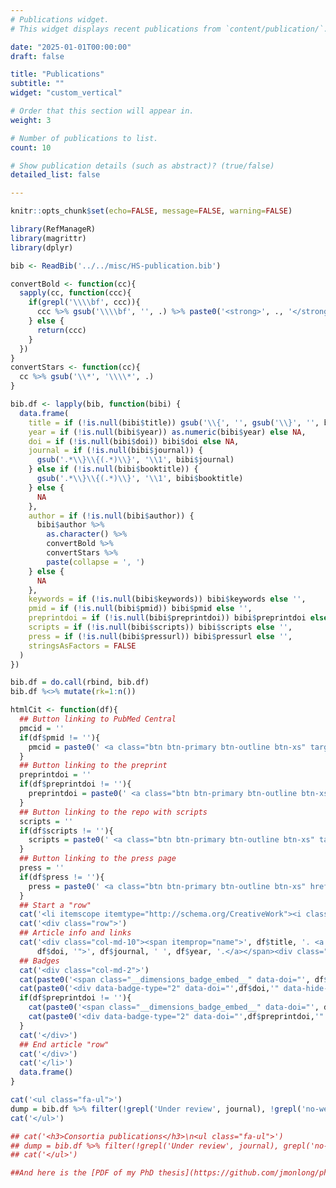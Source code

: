 ```yaml
---
# Publications widget.
# This widget displays recent publications from `content/publication/`.

date: "2025-01-01T00:00:00"
draft: false

title: "Publications"
subtitle: ""
widget: "custom_vertical"

# Order that this section will appear in.
weight: 3

# Number of publications to list.
count: 10

# Show publication details (such as abstract)? (true/false)
detailed_list: false

---
```


```r
knitr::opts_chunk$set(echo=FALSE, message=FALSE, warning=FALSE)
```


```r
library(RefManageR)
library(magrittr)
library(dplyr)

bib <- ReadBib('../../misc/HS-publication.bib')

convertBold <- function(cc){
  sapply(cc, function(ccc){
    if(grepl('\\\\bf', ccc)){
      ccc %>% gsub('\\\\bf', '', .) %>% paste0('<strong>', ., '</strong>') %>% return
    } else {
      return(ccc)
    }
  })
}
convertStars <- function(cc){
  cc %>% gsub('\\*', '\\\\*', .)
}

bib.df <- lapply(bib, function(bibi) {
  data.frame(
    title = if (!is.null(bibi$title)) gsub('\\{', '', gsub('\\}', '', bibi$title)) else NA,
    year = if (!is.null(bibi$year)) as.numeric(bibi$year) else NA,
    doi = if (!is.null(bibi$doi)) bibi$doi else NA,
    journal = if (!is.null(bibi$journal)) {
      gsub('.*\\}\\{(.*)\\}', '\\1', bibi$journal)
    } else if (!is.null(bibi$booktitle)) {
      gsub('.*\\}\\{(.*)\\}', '\\1', bibi$booktitle)
    } else {
      NA
    },
    author = if (!is.null(bibi$author)) {
      bibi$author %>%
        as.character() %>%
        convertBold %>%
        convertStars %>%
        paste(collapse = ', ')
    } else {
      NA
    },
    keywords = if (!is.null(bibi$keywords)) bibi$keywords else '',
    pmid = if (!is.null(bibi$pmid)) bibi$pmid else '',
    preprintdoi = if (!is.null(bibi$preprintdoi)) bibi$preprintdoi else '',
    scripts = if (!is.null(bibi$scripts)) bibi$scripts else '',
    press = if (!is.null(bibi$pressurl)) bibi$pressurl else '',
    stringsAsFactors = FALSE
  )
})

bib.df = do.call(rbind, bib.df)
bib.df %<>% mutate(rk=1:n())

```

```r
htmlCit <- function(df){
  ## Button linking to PubMed Central
  pmcid = ''
  if(df$pmid != ''){
    pmcid = paste0(' <a class="btn btn-primary btn-outline btn-xs" target=\"_blank\" href="https://www.ncbi.nlm.nih.gov/pmc/articles/pmid/', df$pmid, '">PubMed Central</a>')
  }
  ## Button linking to the preprint
  preprintdoi = ''
  if(df$preprintdoi != ''){
    preprintdoi = paste0(' <a class="btn btn-primary btn-outline btn-xs" target=\"_blank\" href="https://doi.org/', df$preprintdoi, '">Preprint</a>')
  }
  ## Button linking to the repo with scripts
  scripts = ''
  if(df$scripts != ''){
    scripts = paste0(' <a class="btn btn-primary btn-outline btn-xs" target=\"_blank\" href="', df$scripts, '">Data/Code</a>')
  }
  ## Button linking to the press page
  press = ''
  if(df$press != ''){
    press = paste0(' <a class="btn btn-primary btn-outline btn-xs" href="/fixed/', df$press, '">Press</a>')
  }
  ## Start a "row"
  cat('<li itemscope itemtype="http://schema.org/CreativeWork"><i class="fa-li fa fa-file-text-o" aria-hidden="true"></i>')
  cat('<div class="row">')
  ## Article info and links
  cat('<div class="col-md-10"><span itemprop="name">', df$title, '. <a target=\"_blank\" href="https://doi.org/',
      df$doi, '">', df$journal, ' ', df$year, '.</a></span><div class="authorpub">', df$author, '</div>', pmcid, preprintdoi, scripts, press, '</div>', sep='')
  ## Badges
  cat('<div class="col-md-2">')
  cat(paste0('<span class="__dimensions_badge_embed__" data-doi="', df$doi, '" data-hide-zero-citations="true" data-style="small_rectangle"></span>'))
  cat(paste0('<div data-badge-type="2" data-doi="',df$doi,'" data-hide-no-mentions="true" data-hide-less-than="1" class="altmetric-embed" data-badge-popover="left" data-link-target="_blank"></div>'))
  if(df$preprintdoi != ''){
    cat(paste0('<span class="__dimensions_badge_embed__" data-doi="', df$preprintdoi, '" data-hide-zero-citations="true" data-style="small_rectangle"></span>'))
    cat(paste0('<div data-badge-type="2" data-doi="',df$preprintdoi,'" data-hide-no-mentions="true" data-hide-less-than="1" class="altmetric-embed" data-badge-popover="left" data-link-target="_blank"></div>'))
  }
  cat('</div>')
  ## End article "row"
  cat('</div>')
  cat('</li>')
  data.frame()
}

cat('<ul class="fa-ul">')
dump = bib.df %>% filter(!grepl('Under review', journal), !grepl('no-website', keywords)) %>% group_by(desc(year),rk,title) %>% do(htmlCit(.))
cat('</ul>')

## cat('<h3>Consortia publications</h3>\n<ul class="fa-ul">')
## dump = bib.df %>% filter(!grepl('Under review', journal), grepl('no-website', keywords)) %>% group_by(desc(year),rk,title) %>% do(htmlCit(.))
## cat('</ul>')

##And here is the [PDF of my PhD thesis](https://github.com/jmonlong/phdthesis/releases/download/final/Monlong_Jean_HumanGenetics_thesis.pdf) on "*Population-Based Approaches to Characterize Copy Number Variation from Whole-Genome Sequencing in Healthy Individuals and ##Disease Cohorts*" ([LaTeX source](https://github.com/jmonlong/phdthesis)).

```


